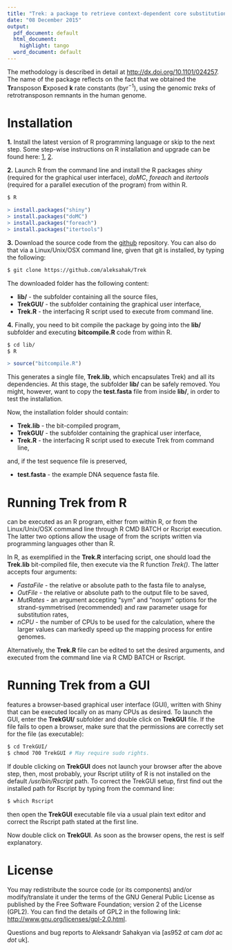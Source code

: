```yaml
---
title: "Trek: a package to retrieve context-dependent core substitution rate constants (Homo sapiens) for DNA sequences and entire genomes"
date: "08 December 2015"
output:
  pdf_document: default
  html_document:
    highlight: tango
  word_document: default
---
```


The \textsc{Trek} methodology is described in detail at <http://dx.doi.org/10.1101/024257>. The name of the package reflects on the fact that we obtained the **Tr**ansposon **E**xposed **k** rate constants (byr$^{-1}$), using the genomic *treks* of retrotransposon remnants in the human genome. 

# Installation

**1.** Install the latest version of R programming language or skip to the next step. Some step-wise instructions on R installation and upgrade can be found here: [1](http://alexonscience.blogspot.co.uk/2015/10/installing-r-on-linuxunix-machines-from.html), [2](http://alexonscience.blogspot.co.uk/2015/10/upgrade-r-environmentlibraries-mac-osx.html).

**2.** Launch R from the command line and install the R packages *shiny* (required for the graphical user interface), *doMC*, *foreach* and *itertools* (required for a parallel execution of the program) from within R.

```bash
$ R
```
```r
> install.packages("shiny")
> install.packages("doMC")
> install.packages("foreach")
> install.packages("itertools")
```

**3.** Download the \textsc{Trek} source code from the [github](https://github.com/aleksahak/Trek) repository. You can also do that via a Linux/Unix/OSX command line, given that git is installed, by typing the following:

```bash
$ git clone https://github.com/aleksahak/Trek
```

The downloaded folder has the following content:

- **lib/** - the subfolder containing all the source files,
- **TrekGUI/** - the subfolder containing the graphical user interface, 
- **Trek.R** - the interfacing R script used to execute \textsc{Trek} from command line.

**4.** Finally, you need to bit compile the package by going into the **lib/** subfolder and  executing **bitcompile.R** code from within R.

```bash
$ cd lib/
$ R
```
```r
> source("bitcompile.R")
```

This generates a single file, **Trek.lib**, which encapsulates \textsc(Trek) and all its dependencies. At this stage, the subfolder **lib/** can be safely removed. You might, however, want to copy the **test.fasta** file from inside **lib/**, in order to test the \textsc{Trek} installation.

Now, the \textsc{Trek} installation folder should contain:

- **Trek.lib** - the bit-compiled \textsc{Trek} program,
- **TrekGUI/** - the subfolder containing the graphical user interface, 
- **Trek.R** - the interfacing R script used to execute Trek from command line,

and, if the test sequence file is preserved,

- **test.fasta** - the example DNA sequence fasta file.

# Running Trek from R

\textsc{Trek} can be executed as an R program, either from within R, or from the Linux/Unix/OSX command line through R CMD BATCH or Rscript execution. The latter two options allow the usage of \textsc{Trek} from the scripts written via programming languages other than R.

In R, as exemplified in the **Trek.R** interfacing script, one should load the **Trek.lib** bit-compiled file, then execute \textsc{Trek} via the R function *Trek()*. The latter accepts four arguments:

- *FastaFile* - the relative or absolute path to the fasta file to analyse,
- *OutFile* - the relative or absolute path to the output file to be saved,
- *MutRates* - an argument accepting "sym" and "nosym" options for the strand-symmetrised (recommended) and raw parameter usage for substitution rates, 
- *nCPU* - the number of CPUs to be used for the calculation, where the larger values can markedly speed up the mapping process for entire genomes.

Alternatively, the **Trek.R** file can be edited to set the desired arguments, and executed from the command line via R CMD BATCH or Rscript.

# Running Trek from a GUI

\textsc{Trek} features a browser-based graphical user interface (GUI), written with Shiny that can be executed locally on as many CPUs as desired. To launch the GUI, enter the **TrekGUI/** subfolder and double click on **TrekGUI** file. If the file fails to open a browser, make sure that the permissions are correctly set for the file (as executable):

```bash
$ cd TrekGUI/
$ chmod 700 TrekGUI # May require sudo rights.
```

If double clicking on **TrekGUI** does not launch your browser after the above step, then, most probably, your Rscript utility of R is not installed on the default */usr/bin/Rscript* path. To correct the TrekGUI setup, first find out the installed path for Rscript by typing from the command line:

```bash
$ which Rscript
```

then open the **TrekGUI** executable file via a usual plain text editor and correct the Rscript path stated at the first line.

Now double click on **TrekGUI**. As soon as the browser opens, the rest is self explanatory.

# License

You may redistribute the \textsc{Trek} source code (or its components) and/or modify/translate it under the terms of the GNU General Public License as published by the Free Software Foundation; version 2 of the License (GPL2). You can find the details of GPL2 in the following link: <http://www.gnu.org/licenses/gpl-2.0.html>.

Questions and bug reports to Aleksandr Sahakyan via [as952 *at* cam *dot* ac *dot* uk].
